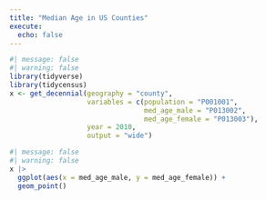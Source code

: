 ```yaml
---
title: "Median Age in US Counties"
execute: 
  echo: false
---
```


```r
#| message: false
#| warning: false
library(tidyverse)
library(tidycensus)
x <- get_decennial(geography = "county", 
                   variables = c(population = "P001001", 
                                 med_age_male = "P013002", 
                                 med_age_female = "P013003"), 
                   year = 2010, 
                   output = "wide")
```


```r
#| message: false
#| warning: false
x |>
  ggplot(aes(x = med_age_male, y = med_age_female)) +
  geom_point()
```


